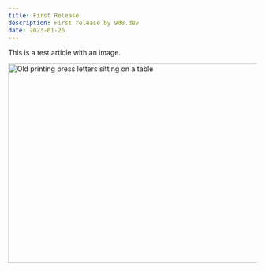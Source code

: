 ```yaml
---
title: First Release
description: First release by 9d8.dev
date: 2023-01-26
---
```


This is a test article with an image.

<Image
  src="/press.png"
  width="718"
  height="404"
  placeholder="blur"
  alt="Old printing press letters sitting on a table"
/>
